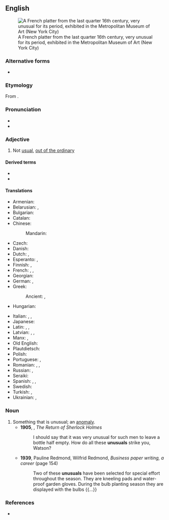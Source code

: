 ==English==
[[File:Platter MET DT574 (cropped).jpg|thumb|A French platter from the last quarter 16th century, very unusual for its period, exhibited in the Metropolitan Museum of Art (New York City)]]

===Alternative forms===
* {{alter|en|unusuall||obsolete}}

===Etymology===
From {{af|en|un-|usual}}.

===Pronunciation===
* {{IPA|en|/ʌnˈjuːʒuəl/|/ʌnˈjuːʒəl/}}
* {{audio|en|en-us-unusual.ogg|Audio (US)}}

===Adjective===
{{en-adj}}

# Not [[usual]], [[out of the ordinary]]
#: {{ux|en|Every once in a while, though, Idol comes across an '''unusual''' talent who just blows everyone away.}}
#: {{ux|en|It’s definitely not '''unusual''' for a couple to meet through friends or be set up on a date.}}
#: {{ux|en|His behavior was '''unusual''' in that it was considered childish for a man of his age.}}
#: {{ux|en|I’ve had no problem with female docs. I’ve had some – how should I say it – '''unusual''' experiences with a couple of male ones. And I have heard from girlfriends about their '''unusual''' experiences as well.}}
#: {{syn|en|uncommon|rare|extraordinary|remarkable|Thesaurus:strange}}
#: {{ant|en|normal|usual|common|ordinary}}

====Derived terms====
* {{l|en|unusually}}
* {{l|en|unusualness}}

====Translations====
{{trans-top|not usual}}
* Armenian: {{t|hy|արտասովոր}}
* Belarusian: {{t|be|нязвы́чны}}, {{t|be|нязвы́клы}}
* Bulgarian: {{t+|bg|необикновен}}
* Catalan: {{t+|ca|inusual}}
* Chinese:
*: Mandarin: {{t+|cmn|稀有|tr=xīyǒu}}
* Czech: {{t+|cs|neobvyklý|m}}
* Danish: {{t|da|usædvanlig}}
* Dutch: {{t+|nl|ongebruikelijk}}, {{t+|nl|ongewoon}}
* Esperanto: {{t|eo|nekutima}}, {{t|eo|neordinara}}
* Finnish: {{t+|fi|erikoinen}}, {{t+|fi|epätavallinen}}
* French: {{t+|fr|inhabituel}}, {{t+|fr|insolite}}, {{t+|fr|inusuel}}
* Georgian: {{t|ka|უჩვეულო}}
* German: {{t+|de|ungewöhnlich}}, {{t+|de|unüblich}}
* Greek:
*: Ancient: {{t|grc|ἀήθης}}, {{t|grc|ἄτοπος}}
* Hungarian: {{t+|hu|szokatlan}}
{{trans-mid}}
* Italian: {{t+|it|insolito}}, {{t+|it|particolare}}, {{t+|it|inusuale}}
* Japanese: {{t+|ja|珍しい|tr=めずらしい, mezurashii|sc=Jpan}}
* Latin: {{t|la|ēnormis}}, {{t|la|insuētus}}, {{t|la|insolens}}
* Latvian: {{t|lv|neparasts}}, {{t|lv|svešāds}}, {{t|lv|savāds}}
* Manx: {{t|gv|neuoayllagh}}, {{t|gv|neuchadjin}}
* Old English: {{t|ang|unġewunelīċ}}
* Plautdietsch: {{t|pdt|besonda}}
* Polish: {{t+|pl|niezwykły}}
* Portuguese: {{t+|pt|inesperado}}, {{t|pt|inusual}}
* Romanian: {{t+|ro|ciudat}}, {{t+|ro|insolit}}, {{t+|ro|neobișnuit}}
* Russian: {{t+|ru|необы́чный}}, {{t+|ru|необыкнове́нный}}
* Seraiki: {{t|skr|اَݨہووݨاں|tr=aṇhovaṇā}}
* Spanish: {{t+|es|inusual}}, {{t+|es|inusitado}}, {{t+|es|desusado}}
* Swedish: {{t+|sv|ovanlig}}
* Turkish: {{t+|tr|alışılmadık}}, {{t+|tr|olağandışı}}
* Ukrainian: {{t|uk|незви́чний}}, {{t|uk|незвича́йний}}
{{trans-bottom}}

===Noun===
{{en-noun}}

# Something that is unusual; an [[anomaly]].
#* '''1905''', {{w|Arthur Conan Doyle}}, ''The Return of Sherlock Holmes''
#*: I should say that it was very unusual for such men to leave a bottle half empty. How do all these '''unusuals''' strike you, Watson?
#* '''1939''', Pauline Redmond, Wilfrid Redmond, ''Business paper writing, a career'' (page 154)
#*: Two of these '''unusuals''' have been selected for special effort throughout the season. They are kneeling pads and water-proof garden gloves. During the bulb planting season they are displayed with the bulbs {{...}}

===References===
* {{R:OneLook}}
